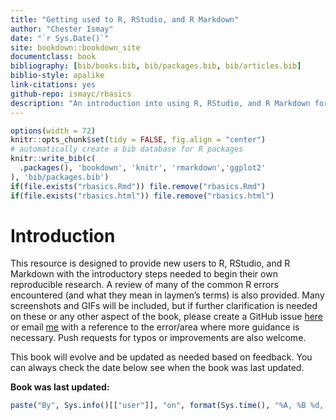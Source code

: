 ```yaml
--- 
title: "Getting used to R, RStudio, and R Markdown"
author: "Chester Ismay"
date: "`r Sys.Date()`"
site: bookdown::bookdown_site
documentclass: book
bibliography: [bib/books.bib, bib/packages.bib, bib/articles.bib]
biblio-style: apalike
link-citations: yes
github-repo: ismayc/rbasics
description: "An introduction into using R, RStudio, and R Markdown for new users"
---
```


```r
options(width = 72)
knitr::opts_chunk$set(tidy = FALSE, fig.align = "center")
# automatically create a bib database for R packages
knitr::write_bib(c(
  .packages(), 'bookdown', 'knitr', 'rmarkdown','ggplot2'
), 'bib/packages.bib')
if(file.exists("rbasics.Rmd")) file.remove("rbasics.Rmd")
if(file.exists("rbasics.html")) file.remove("rbasics.html")
```

# Introduction {#intro}

<!--
In the HTML version of this book, you can find different formats for the book by clicking on the save icon `r knitr::include_graphics("screenshots/save_icon.png")` in the top pane of this book website. HTML is the preferred format but the ePub format is also available.  Since there are animated GIFs included and PDFs don't handle GIFs natively, PDF format is not provided.
-->

This resource is designed to provide new users to R, RStudio, and R Markdown with the introductory steps needed to begin their own reproducible research.  A review of many of the common R errors encountered (and what they mean in laymen's terms) is also provided. Many screenshots and GIFs will be included, but if further clarification is needed on these or any other aspect of the book, please create a GitHub issue [here](https://github.com/ismayc/rbasics/issues) or email [me](mailto:chester.ismay@gmail.com) with a reference to the error/area where more guidance is necessary.  Push requests for typos or improvements are also welcome.

This book will evolve and be updated as needed based on feedback.  You can always check the date below see when the book was last updated.


**Book was last updated:**

```r
paste("By", Sys.info()[["user"]], "on", format(Sys.time(), "%A, %B %d, %Y %X %Z"))
```